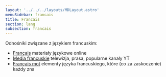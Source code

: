 ```yaml
---
layout: '../../../layouts/MDLayout.astro'
menuSidebar: francais
title: Francais
section: lang
subsection: francais
---
```


Odnośniki związane z językiem francuskim:

- [Français](/lang/francais/francais) materiały językowe online
- [Media francuskie](/lang/francais/francais-internet) telewizja, prasa, popularne kanały YT
- [Français mot](/lang/francais/expressions-francaises) elementy języka francuskiego, które (co za zaskoczenie) każdy zna
